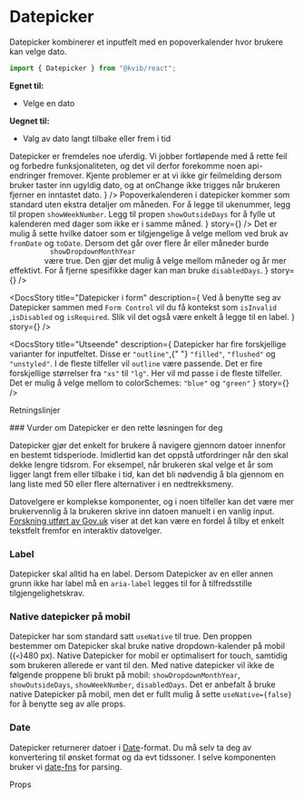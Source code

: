 

<Meta of={DatepickerStories} />

# Datepicker

Datepicker kombinerer et inputfelt med en popoverkalender hvor brukere kan velge dato.

```jsx
import { Datepicker } from "@kvib/react";
```


<DocsContainer>

**Egnet til:**

- Velge en dato

**Uegnet til:**

- Valg av dato langt tilbake eller frem i tid

<Alert status="warning">
  <AlertIcon />
  <AlertDescription>
    Datepicker er fremdeles noe uferdig. Vi jobber fortløpende med å rette feil og forbedre funksjonaliteten, og det vil
    derfor forekomme noen api-endringer fremover. Kjente problemer er at vi ikke gir feilmelding dersom bruker taster
    inn ugyldig dato, og at onChange ikke trigges når brukeren fjerner en inntastet dato.
  </AlertDescription>
</Alert>

<Feedback component="Datepicker" />

</DocsContainer>

<ArrowPickerEx/>

<DocsContainer>
    <DocsStory
        title="Piler TEST TEST TEST TEST!!!"
        story={<Canvas of={DatepickerStories.DatepickerWithArrows} />}
    />
  <DocsStory
    title="Flere detaljer"
    description={
      <Text>
        Popoverkalenderen i datepicker kommer som standard uten ekstra detaljer om måneden. For å legge til ukenummer,
        legg til propen <Code>showWeekNumber</Code>. Legg til propen <Code>showOutsideDays</Code> for å fylle ut
        kalenderen med dager som ikke er i samme måned.
      </Text>
    }
    story={<Canvas of={DatepickerStories.DatepickerDetails} />}
  />
  <DocsStory
    title="Datoområde"
    description={
      <Text>
        Det er mulig å sette hvilke datoer som er tilgjengelige å velge mellom ved bruk av <Code>fromDate</Code> og
        <Code>toDate</Code>. Dersom det går over flere år eller måneder burde <Code>
          showDropdownMonthYear
        </Code> være true. Den gjør det mulig å velge mellom måneder og år mer effektivt. For å fjerne spesifikke dager kan man bruke
        <Code>disabledDays</Code>.
      </Text>
    }
    story={<Canvas of={DatepickerStories.DatepickerArea} />}
    />

<DocsStory
  title="Datepicker i form"
  description={
    <Text>
      Ved å benytte seg av Datepicker sammen med <Code>Form Control</Code> vil du få kontekst som <Code>isInvalid</Code>
      ,<Code>isDisabled</Code> og
      <Code>isRequired</Code>. Slik vil det også være enkelt å legge til en label.
    </Text>
  }
  story={<Canvas of={DatepickerStories.DatepickerForm} />}
/>

<DocsStory
  title="Utseende"
  description={
    <Box>
      <Text>
        Datepicker har fire forskjellige varianter for inputfeltet. Disse er <Code>"outline"</Code>,{" "}
        <Code>"filled"</Code>, <Code>"flushed"</Code> og
        <Code>"unstyled"</Code>. I de fleste tilfeller vil <Code>outline</Code> være passende. Det er fire forskjellige størrelser
        fra <Code>"xs"</Code> til
        <Code>"lg"</Code>. Her vil md passe i de fleste tilfeller.
      </Text>
      <Text>
        Det er mulig å velge mellom to colorSchemes: <Code>"blue"</Code> og <Code>"green"</Code>
      </Text>
    </Box>
  }
  story={<Canvas of={DatepickerStories.DatepickerAppearance} />}
/>

</DocsContainer>

<DocsHeading light>Retningslinjer</DocsHeading>

<DocsContainer>
### Vurder om Datepicker er den rette løsningen for deg

Datepicker gjør det enkelt for brukere å navigere gjennom datoer innenfor en bestemt tidsperiode. Imidlertid kan det oppstå utfordringer når den skal dekke lengre tidsrom. For eksempel, når brukeren skal velge et år som ligger langt frem eller tilbake i tid, kan det bli nødvendig å bla gjennom en lang liste med 50 eller flere alternativer i en nedtrekksmeny.

Datovelgere er komplekse komponenter, og i noen tilfeller kan det være mer brukervennlig å la brukeren skrive inn datoen manuelt i en vanlig input. [Forskning utført av Gov.uk](https://design-system.service.gov.uk/patterns/dates/) viser at det kan være en fordel å tilby et enkelt tekstfelt fremfor en interaktiv datovelger.

### Label

Datepicker skal alltid ha en label. Dersom Datepicker av en eller annen grunn ikke har label må en `aria-label` legges til for å tilfredsstille tilgjengelighetskrav.

### Native datepicker på mobil

Datepicker har som standard satt `useNative` til true. Den proppen bestemmer om Datepicker skal bruke native dropdown-kalender på mobil ({`<`}480 px). Native Datepicker for mobil er optimalisert for touch, samtidig som brukeren allerede er vant til den.
Med native datepicker vil ikke de følgende proppene bli brukt på mobil: `showDropdownMonthYear`, `showOutsideDays`, `showWeekNumber`, `disabledDays`. Det er anbefalt å bruke native Datepicker på mobil, men det er fullt mulig å sette `useNative={false}` for å benytte seg av alle props.

### Date

Datepicker returnerer datoer i [Date](https://developer.mozilla.org/en-US/docs/Web/JavaScript/Reference/Global_Objects/Date)-format. Du må selv ta deg av konvertering til ønsket format og da evt tidssoner. I selve komponenten bruker vi [date-fns](https://date-fns.org/) for parsing.

</DocsContainer>

<DocsHeading light>Props</DocsHeading>
<Canvas of={DatepickerStories.Datepicker} />
<Controls of={DatepickerStories.Datepicker} />
